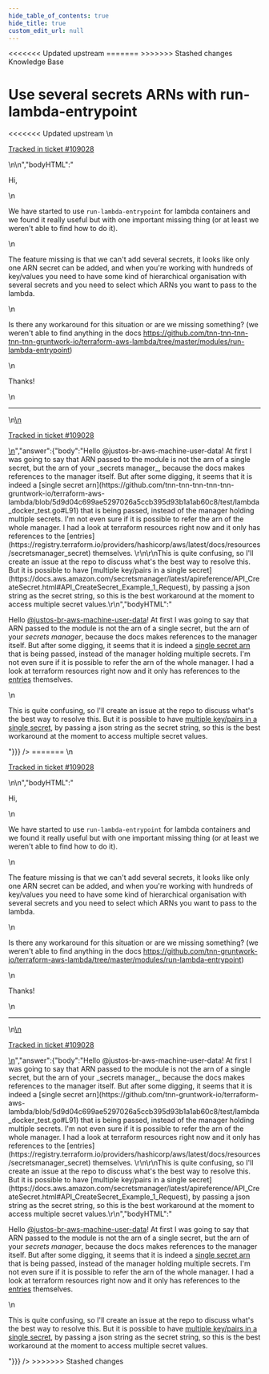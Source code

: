 ```yaml
---
hide_table_of_contents: true
hide_title: true
custom_edit_url: null
---
```



<head>
<<<<<<< Updated upstream
  <link rel="canonical" href="https://github.com/tnn-tnn-tnn-tnn-tnn-gruntwork-io/knowledge-base/discussions/514" />
=======
  <link rel="canonical" href="https://github.com/tnn-gruntwork-io/knowledge-base/discussions/514" />
>>>>>>> Stashed changes
</head>

<CenterLayout>
<span className="searchCategory">Knowledge Base</span>
<h1>Use several secrets ARNs with run-lambda-entrypoint</h1>
<<<<<<< Updated upstream
<GitHub discussion={{"id":"D_kwDOF8slf84AQJy_","number":514,"author":{"login":"justos-br-aws-machine-user-data"},"title":"Use several secrets ARNs with run-lambda-entrypoint","body":"\nHi, \r\n\r\nWe have started to use `run-lambda-entrypoint` for lambda containers and we found it really useful but with one important missing thing (or at least we weren't able to find how to do it). \r\n\r\nThe feature missing is that we can't add several secrets, it looks like only one ARN secret can be added, and when you're working with hundreds of key/values you need to have some kind of hierarchical organisation with several secrets and you need to select which ARNs you want to pass to the lambda. \r\n\r\nIs there any workaround for this situation or are we missing something? (we weren't able to find anything in the docs https://github.com/tnn-tnn-tnn-tnn-tnn-gruntwork-io/terraform-aws-lambda/tree/master/modules/run-lambda-entrypoint)\r\n\r\nThanks!\r\n\r\n\n\n---\n\n<ins datetime=\"2022-07-21T08:49:45Z\">\n  <p><a href=\"https://support.gruntwork.io/hc/requests/109028\">Tracked in ticket #109028</a></p>\n</ins>\n","bodyHTML":"<p dir=\"auto\">Hi,</p>\n<p dir=\"auto\">We have started to use <code class=\"notranslate\">run-lambda-entrypoint</code> for lambda containers and we found it really useful but with one important missing thing (or at least we weren't able to find how to do it).</p>\n<p dir=\"auto\">The feature missing is that we can't add several secrets, it looks like only one ARN secret can be added, and when you're working with hundreds of key/values you need to have some kind of hierarchical organisation with several secrets and you need to select which ARNs you want to pass to the lambda.</p>\n<p dir=\"auto\">Is there any workaround for this situation or are we missing something? (we weren't able to find anything in the docs <a href=\"https://github.com/tnn-tnn-tnn-tnn-tnn-gruntwork-io/terraform-aws-lambda/tree/master/modules/run-lambda-entrypoint\">https://github.com/tnn-tnn-tnn-tnn-tnn-gruntwork-io/terraform-aws-lambda/tree/master/modules/run-lambda-entrypoint</a>)</p>\n<p dir=\"auto\">Thanks!</p>\n<hr>\n<ins datetime=\"2022-07-21T08:49:45Z\">\n  <p dir=\"auto\"><a href=\"https://support.gruntwork.io/hc/requests/109028\" rel=\"nofollow\">Tracked in ticket #109028</a></p>\n</ins>","answer":{"body":"Hello @justos-br-aws-machine-user-data! At first I was going to say that ARN passed to the module is not the arn of a single secret, but the arn of your _secrets manager_, because the docs makes references to the manager itself. But after some digging, it seems that it is indeed a [single secret arn](https://github.com/tnn-tnn-tnn-tnn-tnn-gruntwork-io/terraform-aws-lambda/blob/5d9d04c699ae5297026a5ccb395d93b1a1ab60c8/test/lambda_docker_test.go#L91) that is being passed, instead of the manager holding multiple secrets. I'm not even sure if it is possible to refer the arn of the whole manager. I had a look at terraform resources right now and it only has references to the [entries](https://registry.terraform.io/providers/hashicorp/aws/latest/docs/resources/secretsmanager_secret) themselves. \r\n\r\nThis is quite confusing, so I'll create an issue at the repo to discuss what's the best way to resolve this. But it is possible to have [multiple key/pairs in a single secret](https://docs.aws.amazon.com/secretsmanager/latest/apireference/API_CreateSecret.html#API_CreateSecret_Example_1_Request), by passing a json string as the secret string, so this is the best workaround at the moment to access multiple secret values.\r\n","bodyHTML":"<p dir=\"auto\">Hello <a class=\"user-mention notranslate\" data-hovercard-type=\"user\" data-hovercard-url=\"/users/justos-br-aws-machine-user-data/hovercard\" data-octo-click=\"hovercard-link-click\" data-octo-dimensions=\"link_type:self\" href=\"https://github.com/justos-br-aws-machine-user-data\">@justos-br-aws-machine-user-data</a>! At first I was going to say that ARN passed to the module is not the arn of a single secret, but the arn of your <em>secrets manager</em>, because the docs makes references to the manager itself. But after some digging, it seems that it is indeed a <a href=\"https://github.com/tnn-tnn-tnn-tnn-tnn-gruntwork-io/terraform-aws-lambda/blob/5d9d04c699ae5297026a5ccb395d93b1a1ab60c8/test/lambda_docker_test.go#L91\">single secret arn</a> that is being passed, instead of the manager holding multiple secrets. I'm not even sure if it is possible to refer the arn of the whole manager. I had a look at terraform resources right now and it only has references to the <a href=\"https://registry.terraform.io/providers/hashicorp/aws/latest/docs/resources/secretsmanager_secret\" rel=\"nofollow\">entries</a> themselves.</p>\n<p dir=\"auto\">This is quite confusing, so I'll create an issue at the repo to discuss what's the best way to resolve this. But it is possible to have <a href=\"https://docs.aws.amazon.com/secretsmanager/latest/apireference/API_CreateSecret.html#API_CreateSecret_Example_1_Request\" rel=\"nofollow\">multiple key/pairs in a single secret</a>, by passing a json string as the secret string, so this is the best workaround at the moment to access multiple secret values.</p>"}}} />
=======
<GitHub discussion={{"id":"D_kwDOF8slf84AQJy_","number":514,"author":{"login":"justos-br-aws-machine-user-data"},"title":"Use several secrets ARNs with run-lambda-entrypoint","body":"\nHi, \r\n\r\nWe have started to use `run-lambda-entrypoint` for lambda containers and we found it really useful but with one important missing thing (or at least we weren't able to find how to do it). \r\n\r\nThe feature missing is that we can't add several secrets, it looks like only one ARN secret can be added, and when you're working with hundreds of key/values you need to have some kind of hierarchical organisation with several secrets and you need to select which ARNs you want to pass to the lambda. \r\n\r\nIs there any workaround for this situation or are we missing something? (we weren't able to find anything in the docs https://github.com/tnn-gruntwork-io/terraform-aws-lambda/tree/master/modules/run-lambda-entrypoint)\r\n\r\nThanks!\r\n\r\n\n\n---\n\n<ins datetime=\"2022-07-21T08:49:45Z\">\n  <p><a href=\"https://support.gruntwork.io/hc/requests/109028\">Tracked in ticket #109028</a></p>\n</ins>\n","bodyHTML":"<p dir=\"auto\">Hi,</p>\n<p dir=\"auto\">We have started to use <code class=\"notranslate\">run-lambda-entrypoint</code> for lambda containers and we found it really useful but with one important missing thing (or at least we weren't able to find how to do it).</p>\n<p dir=\"auto\">The feature missing is that we can't add several secrets, it looks like only one ARN secret can be added, and when you're working with hundreds of key/values you need to have some kind of hierarchical organisation with several secrets and you need to select which ARNs you want to pass to the lambda.</p>\n<p dir=\"auto\">Is there any workaround for this situation or are we missing something? (we weren't able to find anything in the docs <a href=\"https://github.com/tnn-gruntwork-io/terraform-aws-lambda/tree/master/modules/run-lambda-entrypoint\">https://github.com/tnn-gruntwork-io/terraform-aws-lambda/tree/master/modules/run-lambda-entrypoint</a>)</p>\n<p dir=\"auto\">Thanks!</p>\n<hr>\n<ins datetime=\"2022-07-21T08:49:45Z\">\n  <p dir=\"auto\"><a href=\"https://support.gruntwork.io/hc/requests/109028\" rel=\"nofollow\">Tracked in ticket #109028</a></p>\n</ins>","answer":{"body":"Hello @justos-br-aws-machine-user-data! At first I was going to say that ARN passed to the module is not the arn of a single secret, but the arn of your _secrets manager_, because the docs makes references to the manager itself. But after some digging, it seems that it is indeed a [single secret arn](https://github.com/tnn-gruntwork-io/terraform-aws-lambda/blob/5d9d04c699ae5297026a5ccb395d93b1a1ab60c8/test/lambda_docker_test.go#L91) that is being passed, instead of the manager holding multiple secrets. I'm not even sure if it is possible to refer the arn of the whole manager. I had a look at terraform resources right now and it only has references to the [entries](https://registry.terraform.io/providers/hashicorp/aws/latest/docs/resources/secretsmanager_secret) themselves. \r\n\r\nThis is quite confusing, so I'll create an issue at the repo to discuss what's the best way to resolve this. But it is possible to have [multiple key/pairs in a single secret](https://docs.aws.amazon.com/secretsmanager/latest/apireference/API_CreateSecret.html#API_CreateSecret_Example_1_Request), by passing a json string as the secret string, so this is the best workaround at the moment to access multiple secret values.\r\n","bodyHTML":"<p dir=\"auto\">Hello <a class=\"user-mention notranslate\" data-hovercard-type=\"user\" data-hovercard-url=\"/users/justos-br-aws-machine-user-data/hovercard\" data-octo-click=\"hovercard-link-click\" data-octo-dimensions=\"link_type:self\" href=\"https://github.com/justos-br-aws-machine-user-data\">@justos-br-aws-machine-user-data</a>! At first I was going to say that ARN passed to the module is not the arn of a single secret, but the arn of your <em>secrets manager</em>, because the docs makes references to the manager itself. But after some digging, it seems that it is indeed a <a href=\"https://github.com/tnn-gruntwork-io/terraform-aws-lambda/blob/5d9d04c699ae5297026a5ccb395d93b1a1ab60c8/test/lambda_docker_test.go#L91\">single secret arn</a> that is being passed, instead of the manager holding multiple secrets. I'm not even sure if it is possible to refer the arn of the whole manager. I had a look at terraform resources right now and it only has references to the <a href=\"https://registry.terraform.io/providers/hashicorp/aws/latest/docs/resources/secretsmanager_secret\" rel=\"nofollow\">entries</a> themselves.</p>\n<p dir=\"auto\">This is quite confusing, so I'll create an issue at the repo to discuss what's the best way to resolve this. But it is possible to have <a href=\"https://docs.aws.amazon.com/secretsmanager/latest/apireference/API_CreateSecret.html#API_CreateSecret_Example_1_Request\" rel=\"nofollow\">multiple key/pairs in a single secret</a>, by passing a json string as the secret string, so this is the best workaround at the moment to access multiple secret values.</p>"}}} />
>>>>>>> Stashed changes

</CenterLayout>
  

<!-- ##DOCS-SOURCER-START
{
  "sourcePlugin": "github-discussions",
  "hash": "0faa437b90aab2e38293624b9be9ed50"
}
##DOCS-SOURCER-END -->
